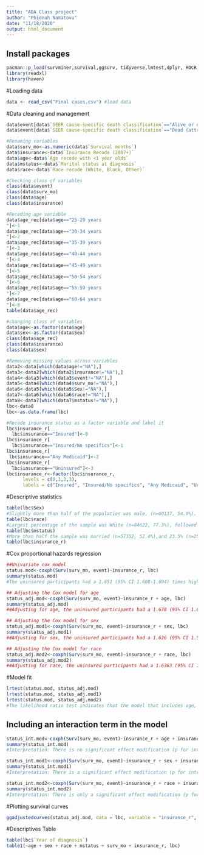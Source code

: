 ---
title: "ADA Class project"
author: "Phionah Namatovu"
date: "11/18/2020"
output: html_document
---

## Install packages
```{r}
pacman::p_load(survminer,survival,ggsurv, tidyverse,lmtest,dplyr, ROCR, table1)
library(readxl)
library(haven)
```

#Loading data
```{r}
data <- read_csv("Final cases.csv") #load data
```

#Data cleaning and management
```{r}
data$event[data$`SEER cause-specific death classification`=="Alive or dead of other cause"]<-0
data$event[data$`SEER cause-specific death classification`=="Dead (attributable to this cancer dx)"]<-1

#Renaming variables
data$surv_mo<-as.numeric(data$`Survival months`)
data$insurance<-data$`Insurance Recode (2007+)`
data$age<-data$`Age recode with <1 year olds`
data$mstatus<-data$`Marital status at diagnosis`
data$race<-data$`Race recode (White, Black, Other)`

#Checking class of variables
class(data$event)
class(data$surv_mo)
class(data$age)
class(data$insurance)

#Recoding age variable
data$age_rec[data$age=="25-29 years
"]<-1
data$age_rec[data$age=="30-34 years
"]<-2
data$age_rec[data$age=="35-39 years
"]<-3
data$age_rec[data$age=="40-44 years
"]<-4
data$age_rec[data$age=="45-49 years
"]<-5
data$age_rec[data$age=="50-54 years
"]<-6
data$age_rec[data$age=="55-59 years
"]<-7
data$age_rec[data$age=="60-64 years
"]<-8
table(data$age_rec)

#changing class of variables
data$age<-as.factor(data$age)
data$sex<-as.factor(data$Sex)
class(data$age_rec)
class(data$insurance)
class(data$sex)

#Removing missing values across variables
data2<-data[which(data$age!="NA"),]
data3<-data2[which(data2$insurance!="NA"),]
data4<-data3[which(data3$event!="NA"),]
data5<-data4[which(data4$surv_mo!="NA"),]
data6<-data5[which(data5$Sex!="NA"),]
data7<-data6[which(data6$race!="NA"),]
data8<-data7[which(data7$mstatus!="NA"),]
lbc<-data8
lbc<-as.data.frame(lbc)

#Recode insurance status as a factor variable and label it
lbc$insurance_r[
  lbc$insurance=="Insured"]<-0
lbc$insurance_r[
  lbc$insurance=="Insured/No specifics"]<-1
lbc$insurance_r[
 lbc$insurance=="Any Medicaid"]<-2
lbc$insurance_r[
  lbc$insurance=="Uninsured"]<-3
lbc$insurance_r<-factor(lbc$insurance_r,
      levels = c(0,1,2,3),
      labels = c("Insured", "Insured/No specifics", "Any Medicaid", "Uninsured"))
```

#Descriptive statistics
```{r}
table(lbc$Sex)
#Slightly more than half of the population was male, (n=60137, 54.9%).
table(lbc$race)
#Largest percentage of the sample was White (n=84622, 77.3%), followed by Blacks (n=17140, 15.7%)
table(lbc$mstatus)
#More than half the sample was married (n=57352, 52.4%),and 23.5% (n=25731) were single.
table(lbc$insurance_r)
```

#Cox proportional hazards regression
```{r}
##Univariate cox model
status.mod<-coxph(Surv(surv_mo, event)~insurance_r, lbc)
summary(status.mod)
#The uninsured participants had a 1.651 (95% CI 1.608-1.694) times higher hazard of death than the insured participants.

## Adjusting the Cox model for age
status_adj.mod<-coxph(Surv(surv_mo, event)~insurance_r + age, lbc)
summary(status_adj.mod)
##Adjusting for age, the uninsured participants had a 1.678 (95% CI 1.634-1.723) times higher hazard of death than the insured participants.

## Adjusting the Cox model for sex
status_adj.mod1<-coxph(Surv(surv_mo, event)~insurance_r + sex, lbc)
summary(status_adj.mod1)
##Adjusting for sex, the uninsured participants had a 1.626 (95% CI 1.584-1.67) times higher hazard of death than the insured participants.

## Adjusting the Cox model for race
status_adj.mod2<-coxph(Surv(surv_mo, event)~insurance_r + race, lbc)
summary(status_adj.mod2)
##Adjusting for race, the uninsured participants had a 1.6363 (95% CI 1.5938-1.68) times higher hazard of death than the insured participants.
```

#Model fit
```{r}
lrtest(status.mod, status_adj.mod)
lrtest(status.mod, status_adj.mod1)
lrtest(status.mod, status_adj.mod2)
#The likelihood ratio test indicates that the model that includes age, sex and race significantly improves fit compared to the unadjusted model  (p=2.2e-16). 
```

## Including an interaction term in the model 
```{r}
status_int.mod<-coxph(Surv(surv_mo, event)~insurance_r + age + insurance_r*age, lbc)
summary(status_int.mod)
#Interpretation: There is no significant effect modification (p for interaction>0.05) of the HR for the association between insurance and death by lung and bronchus cancer by age.

status_int.mod1<-coxph(Surv(surv_mo, event)~insurance_r + sex + insurance_r*sex, lbc)
summary(status_int.mod1)
#Interpretation: There is a significant effect modification (p for interaction=0.0354) of the HR for the association between insurance and death by lung and bronchus cancer for the interaction between uninsured and gender.

status_int.mod2<-coxph(Surv(surv_mo, event)~insurance_r + race + insurance_r*race, lbc)
summary(status_int.mod2)
#Interpretation: There is only a significant effect modification (p for interaction>0.05) of the HR for the association between insurance and death by lung and bronchus cancer for the interaction between insured and insured/no specifics for the White and other race.

```

#Plotting survival curves
```{r}
ggadjustedcurves(status_adj.mod, data = lbc, variable = "insurance_r", conf.int = FALSE, ggtheme = theme_minimal(), tables.theme = clean_theme())
```


#Descriptives Table
```{r}
table(lbc$`Year of diagnosis`)
table1(~age + sex + race + mstatus + surv_mo + insurance_r, lbc)
```



